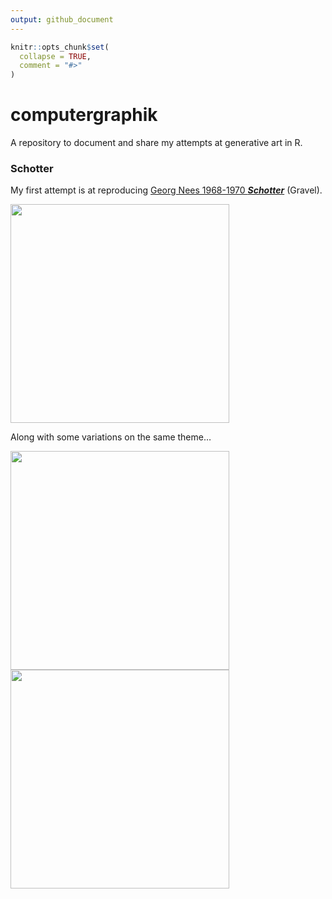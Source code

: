 ```yaml
---
output: github_document
---
```


<!-- README.md is generated from README.Rmd. Please edit that file -->

```r
knitr::opts_chunk$set(
  collapse = TRUE,
  comment = "#>"
)
```

# computergraphik

A repository to document and share my attempts at generative art in R.

### Schotter
My first attempt is at reproducing [Georg Nees 1968-1970 ***Schotter***](https://collections.vam.ac.uk/item/O221321/schotter-print-nees-georg/) (Gravel).

<img src="gravel/original/out/gravel.png" height="350"/>

Along with some variations on the same theme...

<img src="gravel/variations/out/gravel-a.png" width="350"/>
<img src="gravel/variations/out/gravel-b.png" width="350"/>